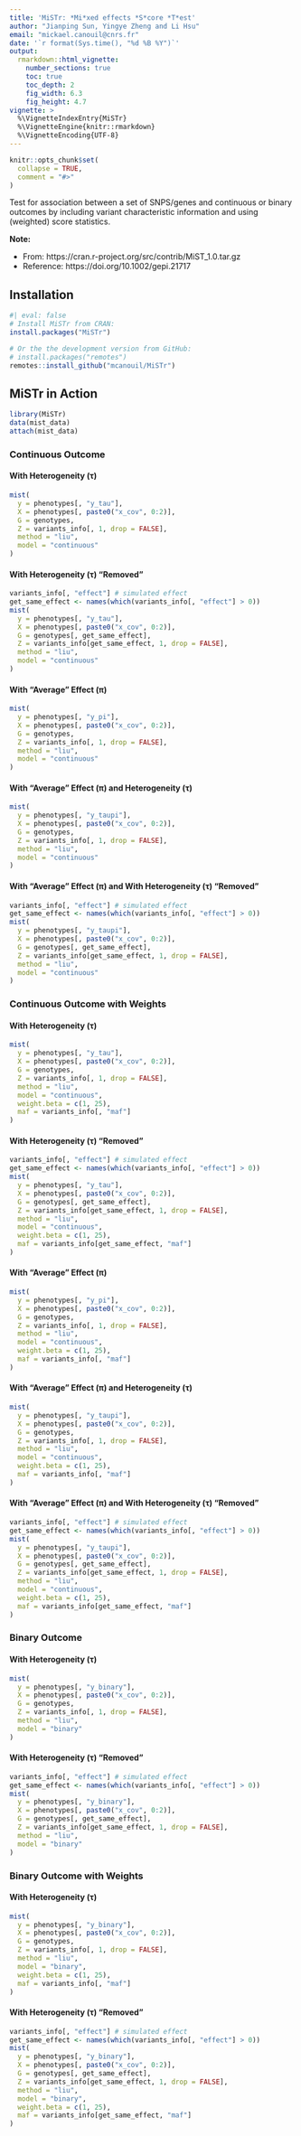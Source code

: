 ```yaml
---
title: 'MiSTr: *Mi*xed effects *S*core *T*est'
author: "Jianping Sun, Yingye Zheng and Li Hsu"
email: "mickael.canouil@cnrs.fr"
date: '`r format(Sys.time(), "%d %B %Y")`'
output:
  rmarkdown::html_vignette:
    number_sections: true
    toc: true
    toc_depth: 2
    fig_width: 6.3
    fig_height: 4.7
vignette: >
  %\VignetteIndexEntry{MiSTr}
  %\VignetteEngine{knitr::rmarkdown}
  %\VignetteEncoding{UTF-8}
---
```


```r
knitr::opts_chunk$set(
  collapse = TRUE,
  comment = "#>"
)
```

Test for association between a set of SNPS/genes and continuous or binary outcomes by including variant characteristic information and using (weighted) score statistics.

**Note:**

* From: https://cran.r-project.org/src/contrib/MiST_1.0.tar.gz
* Reference: https://doi.org/10.1002/gepi.21717

## Installation

```r
#| eval: false
# Install MiSTr from CRAN:
install.packages("MiSTr")

# Or the the development version from GitHub:
# install.packages("remotes")
remotes::install_github("mcanouil/MiSTr")
```

## MiSTr in Action

```r
library(MiSTr)
data(mist_data)
attach(mist_data)
```

### Continuous Outcome

#### With Heterogeneity (τ)

```r
mist(
  y = phenotypes[, "y_tau"],
  X = phenotypes[, paste0("x_cov", 0:2)],
  G = genotypes,
  Z = variants_info[, 1, drop = FALSE],
  method = "liu",
  model = "continuous"
)
```

#### With Heterogeneity (τ) "Removed"

```r
variants_info[, "effect"] # simulated effect
get_same_effect <- names(which(variants_info[, "effect"] > 0))
mist(
  y = phenotypes[, "y_tau"],
  X = phenotypes[, paste0("x_cov", 0:2)],
  G = genotypes[, get_same_effect],
  Z = variants_info[get_same_effect, 1, drop = FALSE],
  method = "liu",
  model = "continuous"
)
```

#### With "Average" Effect (π)

```r
mist(
  y = phenotypes[, "y_pi"],
  X = phenotypes[, paste0("x_cov", 0:2)],
  G = genotypes,
  Z = variants_info[, 1, drop = FALSE],
  method = "liu",
  model = "continuous"
)
```

#### With "Average" Effect (π) and Heterogeneity (τ)

```r
mist(
  y = phenotypes[, "y_taupi"],
  X = phenotypes[, paste0("x_cov", 0:2)],
  G = genotypes,
  Z = variants_info[, 1, drop = FALSE],
  method = "liu",
  model = "continuous"
)
```

#### With "Average" Effect (π) and With Heterogeneity (τ) "Removed"

```r
variants_info[, "effect"] # simulated effect
get_same_effect <- names(which(variants_info[, "effect"] > 0))
mist(
  y = phenotypes[, "y_taupi"],
  X = phenotypes[, paste0("x_cov", 0:2)],
  G = genotypes[, get_same_effect],
  Z = variants_info[get_same_effect, 1, drop = FALSE],
  method = "liu",
  model = "continuous"
)
```

### Continuous Outcome with Weights

#### With Heterogeneity (τ)

```r
mist(
  y = phenotypes[, "y_tau"],
  X = phenotypes[, paste0("x_cov", 0:2)],
  G = genotypes,
  Z = variants_info[, 1, drop = FALSE],
  method = "liu",
  model = "continuous",
  weight.beta = c(1, 25),
  maf = variants_info[, "maf"]
)
```

#### With Heterogeneity (τ) "Removed"

```r
variants_info[, "effect"] # simulated effect
get_same_effect <- names(which(variants_info[, "effect"] > 0))
mist(
  y = phenotypes[, "y_tau"],
  X = phenotypes[, paste0("x_cov", 0:2)],
  G = genotypes[, get_same_effect],
  Z = variants_info[get_same_effect, 1, drop = FALSE],
  method = "liu",
  model = "continuous",
  weight.beta = c(1, 25),
  maf = variants_info[get_same_effect, "maf"]
)
```

#### With "Average" Effect (π)

```r
mist(
  y = phenotypes[, "y_pi"],
  X = phenotypes[, paste0("x_cov", 0:2)],
  G = genotypes,
  Z = variants_info[, 1, drop = FALSE],
  method = "liu",
  model = "continuous",
  weight.beta = c(1, 25),
  maf = variants_info[, "maf"]
)
```

#### With "Average" Effect (π) and Heterogeneity (τ)

```r
mist(
  y = phenotypes[, "y_taupi"],
  X = phenotypes[, paste0("x_cov", 0:2)],
  G = genotypes,
  Z = variants_info[, 1, drop = FALSE],
  method = "liu",
  model = "continuous",
  weight.beta = c(1, 25),
  maf = variants_info[, "maf"]
)
```

#### With "Average" Effect (π) and With Heterogeneity (τ) "Removed"

```r
variants_info[, "effect"] # simulated effect
get_same_effect <- names(which(variants_info[, "effect"] > 0))
mist(
  y = phenotypes[, "y_taupi"],
  X = phenotypes[, paste0("x_cov", 0:2)],
  G = genotypes[, get_same_effect],
  Z = variants_info[get_same_effect, 1, drop = FALSE],
  method = "liu",
  model = "continuous",
  weight.beta = c(1, 25),
  maf = variants_info[get_same_effect, "maf"]
)
```


### Binary Outcome

#### With Heterogeneity (τ)

```r
mist(
  y = phenotypes[, "y_binary"],
  X = phenotypes[, paste0("x_cov", 0:2)],
  G = genotypes,
  Z = variants_info[, 1, drop = FALSE],
  method = "liu",
  model = "binary"
)
```

#### With Heterogeneity (τ) "Removed"

```r
variants_info[, "effect"] # simulated effect
get_same_effect <- names(which(variants_info[, "effect"] > 0))
mist(
  y = phenotypes[, "y_binary"],
  X = phenotypes[, paste0("x_cov", 0:2)],
  G = genotypes[, get_same_effect],
  Z = variants_info[get_same_effect, 1, drop = FALSE],
  method = "liu",
  model = "binary"
)
```

### Binary Outcome with Weights

#### With Heterogeneity (τ)

```r
mist(
  y = phenotypes[, "y_binary"],
  X = phenotypes[, paste0("x_cov", 0:2)],
  G = genotypes,
  Z = variants_info[, 1, drop = FALSE],
  method = "liu",
  model = "binary",
  weight.beta = c(1, 25),
  maf = variants_info[, "maf"]
)
```

#### With Heterogeneity (τ) "Removed"

```r
variants_info[, "effect"] # simulated effect
get_same_effect <- names(which(variants_info[, "effect"] > 0))
mist(
  y = phenotypes[, "y_binary"],
  X = phenotypes[, paste0("x_cov", 0:2)],
  G = genotypes[, get_same_effect],
  Z = variants_info[get_same_effect, 1, drop = FALSE],
  method = "liu",
  model = "binary",
  weight.beta = c(1, 25),
  maf = variants_info[get_same_effect, "maf"]
)
```
